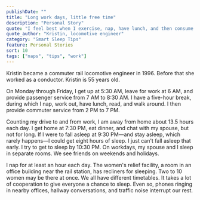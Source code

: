 ```yaml
---
publishDate: ""
title: "Long work days, little free time"
description: "Personal Story"
quote: "I feel best when I exercise, nap, have lunch, and then consume some caffeine. I need to be alert when I go back to work."
quote_author: "Kristin, locomotive engineer"
category: "Smart Sleep Tips"
feature: Personal Stories
sort: 10
tags: ["naps", "tips", "work"]
---
```


Kristin became a commuter rail locomotive engineer in 1996. Before that she worked as a conductor. Kristin is 55 years old.

On Monday through Friday, I get up at 5:30 AM, leave for work at 6 AM, and provide passenger service from 7 AM to 8:30 AM. I have a five-hour break, during which I nap, work out, have lunch, read, and walk around. I then provide commuter service from 2 PM to 7 PM.

Counting my drive to and from work, I am away from home about 13.5 hours each day. I get home at 7:30 PM, eat dinner, and chat with my spouse, but not for long. If I were to fall asleep at 9:30 PM—and stay asleep, which rarely happens—I could get eight hours of sleep. I just can't fall asleep that early. I try to get to sleep by 10:30 PM. On workdays, my spouse and I sleep in separate rooms. We see friends on weekends and holidays.

I nap for at least an hour each day. The women's relief facility, a room in an office building near the rail station, has recliners for sleeping. Two to 10 women may be there at once. We all have different timetables. It takes a lot of cooperation to give everyone a chance to sleep. Even so, phones ringing in nearby offices, hallway conversations, and traffic noise interrupt our rest.
